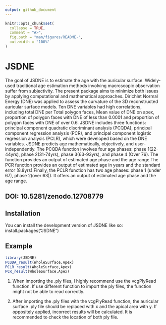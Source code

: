 ---
output: github_document
---

```{r, include = FALSE}
knitr::opts_chunk$set(
  collapse = TRUE,
  comment = "#>",
  fig.path = "man/figures/README-",
  out.width = "100%"
)
```

# JSDNE

The goal of JSDNE is to estimate the age with the auricular surface. Widely-used traditional age estimation methods involving macroscopic observation suffer from subjectivity. The present package aims to minimize both issues by applying computational and mathematical approaches. Dirichlet Normal Energy (DNE) was applied to assess the curvature of the 3D reconstructed auricular surface models. Ten DNE variables had high correlations, including total DNE per Total polygon faces, Mean value of DNE on apex, proportion of polygon faces with DNE of less than 0.0001 and proportion of polygon faces with DNE of over 0.6. JSDNE includes three functions: principal component quadratic discriminant analysis (PCQDA), principal component regression analysis (PCR), and principal component logistic regression analysis (PCLR), which were developed based on the DNE variables. JSDNE predicts age mathematically, objectively, and user-independently. The PCQDA function involves four age phases: phase 1(22-44yrs), phase 2(31-74yrs), phase 3(63-93yrs), and phase 4 (Over 76). The function provides an output of estimated age phase and the age range.The PCR function provides an output of estimated age in years and the standard error (8.8yrs).Finally, the PCLR function has two age phases: phase 1 (under 67), phase 2(over 63)). It offers an output of estimated age phase and the age range. 

## DOI: 10.5281/zenodo.12708779

## Installation

You can install the development version of JSDNE like so: install.packages("JSDNE")

## Example

```{r example}
library(JSDNE)
PCQDA_result(WholeSurface,Apex)
PCLR_result(WholeSurface,Apex)
PCR_result(WholeSurface,Apex)
```

1. When importing the .ply files, I highly recommend use the vcgPlyRead function. If use different function to import the ply files, the function might not be able to read correctly. 

2. After importing the .ply files with the vcgPlyRead function, the auricular surface .ply file should be replaced with x and the apical area with y. If oppositely applied, incorrect results will be calculated. It is recommended to check the location of both ply file.



